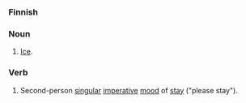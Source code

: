 === Finnish ===

=== Noun ===
# [[Ice]].

=== Verb ===
# Second-person [[singular]] [[imperative]] [[Grammatical Mood|mood]] of [[stay]] ("please stay").